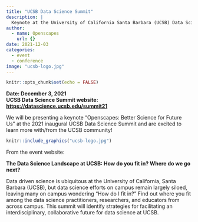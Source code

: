 ```yaml
---
title: "UCSB Data Science Summit"
description: |
  Keynote at the University of California Santa Barbara (UCSB) Data Science Summit.
author:
  - name: Openscapes
    url: {}
date: 2021-12-03
categories:
  - event 
  - conference
image: "ucsb-logo.jpg"
---
```



```r
knitr::opts_chunk$set(echo = FALSE)
```

**Date: December 3, 2021**  
**UCSB Data Science Summit website: <https://datascience.ucsb.edu/summit21>**  

We will be presenting a keynote "Openscapes: Better Science for Future Us" at the 2021 inaugural UCSB Data Science Summit and are excited to learn more with/from the UCSB community!


```r
knitr::include_graphics("ucsb-logo.jpg")  
```

From the event website: 

**The Data Science Landscape at UCSB: How do you fit in? Where do we go next?**

Data driven science is ubiquitous at the University of California, Santa Barbara (UCSB), but data science efforts on campus remain largely siloed, leaving many on campus wondering “How do I fit in?” Find out where you fit among the data science practitioners, researchers, and educators from across campus. This summit will identify strategies for facilitating an interdisciplinary, collaborative future for data science at UCSB.

